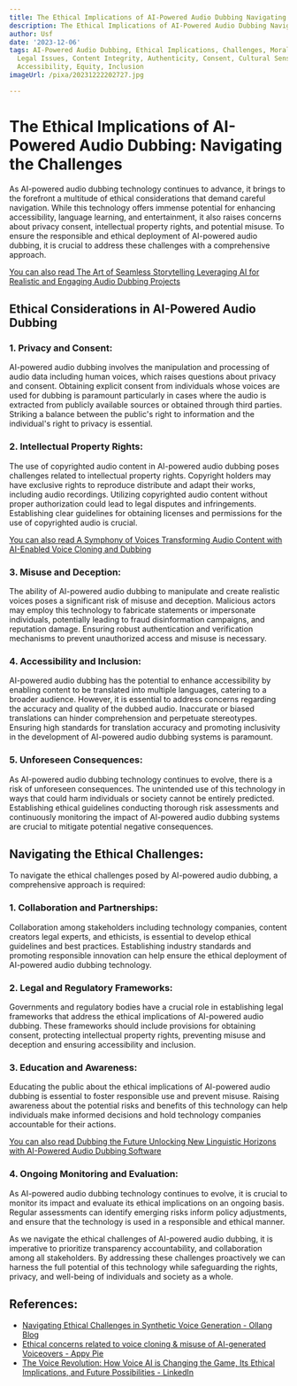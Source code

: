 ```yaml
---
title: The Ethical Implications of AI-Powered Audio Dubbing Navigating the Challenges
description: The Ethical Implications of AI-Powered Audio Dubbing Navigating the Challenges
author: Usf
date: '2023-12-06'
tags: AI-Powered Audio Dubbing, Ethical Implications, Challenges, Moral Considerations,
  Legal Issues, Content Integrity, Authenticity, Consent, Cultural Sensitivity, Bias,
  Accessibility, Equity, Inclusion
imageUrl: /pixa/20231222202727.jpg

---
```

# The Ethical Implications of AI-Powered Audio Dubbing: Navigating the Challenges

As AI-powered audio dubbing  technology continues  to advance, it brings to the forefront a multitude of ethical considerations that demand careful navigation. While this technology offers  immense potential for enhancing accessibility, language learning, and entertainment, it also raises concerns about privacy consent, intellectual property rights, and potential misuse. To ensure the responsible and ethical deployment of AI-powered  audio dubbing, it is crucial to address these challenges with a comprehensive approach.

[You can also read The Art of Seamless Storytelling Leveraging  AI for Realistic and Engaging Audio Dubbing Projects](The%20Art%20of%20Seamless%20Storytelling%20Leveraging%20AI%20for%20Realistic%20and%20Engaging%20Audio%20Dubbing%20Projects)


## Ethical Considerations in AI-Powered Audio Dubbing

### 1. Privacy and Consent:

AI-powered audio dubbing involves the manipulation and processing of audio data including human voices, which raises questions about privacy and consent.  Obtaining  explicit consent from individuals whose  voices are used for dubbing is paramount particularly  in cases where the audio is extracted from publicly available sources or obtained through third parties.  Striking a  balance between the  public's  right  to information and the individual's right to privacy is essential.

### 2. Intellectual Property Rights:

The use of copyrighted audio content in AI-powered audio  dubbing poses challenges related  to intellectual property rights. Copyright holders may have exclusive rights to reproduce distribute and adapt their works, including audio  recordings. Utilizing copyrighted  audio content without  proper authorization could  lead  to legal disputes and infringements. Establishing clear guidelines for obtaining licenses and permissions for the use of copyrighted audio is crucial.

[You can also read A Symphony of Voices Transforming Audio Content with  AI-Enabled Voice Cloning and Dubbing](A%20Symphony%20of%20Voices%20Transforming%20Audio%20Content%20with%20AI-Enabled%20Voice%20Cloning%20and%20Dubbing)


### 3.  Misuse and Deception:

The ability of  AI-powered audio dubbing to manipulate and create realistic voices poses a significant risk of misuse and deception. Malicious actors may employ this technology  to fabricate statements or  impersonate individuals, potentially leading to fraud disinformation campaigns, and reputation  damage. Ensuring robust authentication and verification  mechanisms to prevent unauthorized access  and misuse is necessary.

###  4. Accessibility and Inclusion:

AI-powered  audio dubbing has the potential to enhance accessibility by enabling content to be translated into multiple languages, catering  to a broader audience. However, it is essential to address concerns regarding the  accuracy and quality of the dubbed audio. Inaccurate  or biased translations  can hinder  comprehension and perpetuate stereotypes. Ensuring high standards for  translation accuracy and promoting  inclusivity  in the development of AI-powered audio dubbing systems is paramount.

###  5. Unforeseen Consequences:

As AI-powered audio dubbing technology continues to evolve, there is a risk  of unforeseen consequences. The unintended use of this technology in ways that could harm individuals or  society cannot be entirely predicted.  Establishing ethical guidelines conducting thorough risk assessments and continuously monitoring the impact of AI-powered  audio dubbing systems are crucial to mitigate potential  negative consequences.

## Navigating the Ethical Challenges:

To navigate the ethical challenges posed by AI-powered audio  dubbing, a comprehensive approach is required:

### 1. Collaboration and Partnerships:

Collaboration  among stakeholders including technology companies, content creators legal experts, and ethicists, is essential to develop ethical guidelines  and best practices. Establishing industry standards and promoting responsible innovation can  help ensure the ethical deployment  of AI-powered audio dubbing  technology.

### 2. Legal and Regulatory Frameworks:

Governments and regulatory bodies have a crucial role  in establishing legal frameworks that address the ethical implications of AI-powered audio dubbing. These frameworks should include provisions for obtaining  consent, protecting intellectual property rights, preventing misuse and deception and ensuring accessibility and inclusion.

###  3.  Education and Awareness:

Educating the public about the ethical implications of AI-powered audio dubbing is essential  to foster responsible use  and prevent misuse. Raising awareness about the potential risks and  benefits of this technology can help individuals make informed decisions and hold technology companies accountable for their actions.

[You can  also read Dubbing the Future Unlocking New Linguistic Horizons with  AI-Powered Audio Dubbing Software](Dubbing%20the%20Future%20Unlocking%20New%20Linguistic%20Horizons%20with%20AI-Powered%20Audio%20Dubbing%20Software)


### 4. Ongoing Monitoring  and Evaluation:

As AI-powered audio dubbing technology continues to evolve, it is  crucial to monitor its impact  and evaluate its ethical implications on an ongoing basis. Regular assessments can identify emerging risks inform policy adjustments, and ensure that the  technology is  used in a responsible and ethical manner.

As we navigate the ethical challenges of AI-powered audio dubbing,  it is imperative to prioritize  transparency accountability, and collaboration among all stakeholders. By addressing  these challenges  proactively we  can harness the full potential of this technology while  safeguarding the rights, privacy, and well-being of individuals and society as a whole.

## References:
- [Navigating Ethical Challenges in Synthetic Voice Generation - Ollang Blog](https://blog.ollang.com/en/blog-details/navigating-ethical-challenges-in-synthetic-voice-generation)
- [Ethical concerns related to voice cloning & misuse of AI-generated Voiceovers - Appy Pie](https://www.appypie.com/blog/ethical-concerns-ai-generated-voiceovers)
- [The Voice Revolution: How Voice AI is Changing the Game, Its Ethical Implications, and Future Possibilities - LinkedIn](https://www.linkedin.com/pulse/voice-revolution-how-ai-changing-game-its-ethical-future-bart-veenman)

